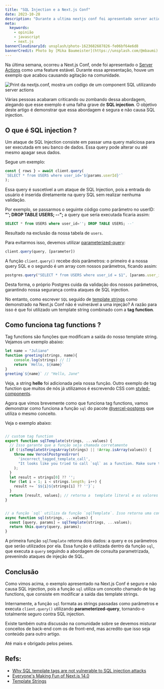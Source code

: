 ```yaml
---
title: "SQL Injection e a Next.js Conf"
date: 2023-10-28
description: "Durante a ultima nextjs conf foi apresentado server actions e o exemplo adotado acabou gerando uma serie de creticas sobre sql injection. Neste artigo irei dar minha opinião."
meta:
  keywords:
    - opinião
    - javascript
    - next.js
bannerCloudinaryId: unsplash/photo-1623682687826-fe06bf64e6d8
bannerCredit: Photo by [Mika Baumeister](https://unsplash.com/@mbaumi)
---
```


Na última semana, ocorreu a Next.js Conf, onde foi apresentado o [Server Actions](https://nextjs.org/docs/app/api-reference/functions/server-actions) 
como uma feature estável. Durante essa apresentação, houve um exemplo que acabou causando agitação na comunidade.


![Print da nextjs.conf, mostra um codigo de um component SQL utilizando server actions](https://res.cloudinary.com/dfgrg43vh/image/upload/f_auto,q_auto/v1/blog/jtpjdie4q8megtcjwazj)

Várias pessoas acabaram criticando ou zombando dessa abordagem, alegando que esse exemplo é uma falha grave de **SQL injection**. 
O objetivo deste artigo é demonstrar que essa abordagem é segura e não causa SQL injection.


## O que é SQL injection ?

Um ataque de SQL Injection consiste em passar uma query maliciosa para ser executada em seu banco de dados. 
Essa query pode alterar ou até mesmo apagar seus dados.

Segue um exemplo:

```js
const { rows } = await client.query(
`SELECT * from USERS where user_id='${params.userId}'`
);
```

Essa query é suscetível a um ataque de SQL Injection, pois a entrada do usuário é inserida diretamente na query SQL 
sem realizar nenhuma validação.

Por exemplo, se passarmos o seguinte código como parâmetro no userID: **"'; DROP TABLE USERS; --";** a query que seria 
executada ficaria assim:

```sql
SELECT * from USERS where user_id=''; DROP TABLE USERS; --'
```
Resultado na exclusão da nossa tabela de `users`.

Para evitarmos isso, devemos utilizar [parameterized-query](https://node-postgres.com/features/queries#parameterized-query):


```js
client.query(query, [parameter])
```

A função `client.query()` recebe dois parâmetros: o primeiro é a nossa query SQL e o segundo é um array com nossos parâmetros, ficando assim:

```js
postgres.query("SELECT * from USERS where user_id = $1", [params.user_id])
```
Desta forma, o próprio Postgres cuida da validação dos nossos parâmetros, garantindo nossa segurança contra ataques de SQL injection.

No entanto, como escrever `SQL` seguido de [template strings](https://developer.mozilla.org/pt-BR/docs/Web/JavaScript/Reference/Template_literals) 
como demonstrado na Next.js Conf não é vulnerável a uma injeção? A razão para isso é que foi utilizado um template string 
combinado com a **tag function**.

## Como funciona tag functions ?

Tag functions são funções que modificam a saída do nosso template string. 
Vejamos um exemplo abaixo:

```js
let name = "Juliano"
function greeting(strings, name){
	console.log(strings) // []
	return `Hello, ${name}`
}
greeting`${name}` // "Hello, Jane"

```
Veja, a string **hello** foi adicionada pela nossa função. Outro exemplo de tag function que muitos de nós já utilizamos é escrevendo CSS com [styled-components](https://styled-components.com/).

Agora que vimos brevemente como que funciona tag functions, vamos demonstrar como funciona a função `sql` do pacote [@vercel-postgres](https://vercel.com/docs/storage/vercel-postgres/sdk#sql) 
que utiliza o mesmo conceito.

Veja o exemplo abaixo:

```js

// custom tag function
export function sqlTemplate(strings, ...values) {
  // Isso garante que a função seja chamada corretamente
  if (!isTemplateStringsArray(strings) || !Array.isArray(values)) {
    throw new VercelPostgresError(
      'incorrect_tagged_template_call',
      "It looks like you tried to call `sql` as a function. Make sure to use it as a tagged template.\n\tExample: sql`SELECT * FROM users`, not sql('SELECT * FROM users')",
    );
  }
  let result = strings[0] ?? '';
  for (let i = 1; i < strings.length; i++) {
    result += `$${i}${strings[i] ?? ''}`;
  }
  return [result, values]; // retorna a  template literal e os valores que será interpolado como um array.
}


// a função `sql` utiliza da função `sqlTemplate`. Isso retorna uma consulta parametrizada, que está protegida contra ataques de injeção de SQL.
async function sql(strings, ...values) {
  const [query, params] = sqlTemplate(strings, ...values);
  return this.query(query, params);
}
```
A primeira função `sqlTemplate` retorna dois dados: a query e os parâmetros que serão utilizados por ela. Essa função é 
utilizada dentro da função `sql`, que executa a `query` seguindo a abordagem de consulta parametrizada, prevenindo 
ataques de injeção de SQL.

## Conclusão

Como vimos acima, o exemplo apresentado na Next.js Conf é seguro e não causa SQL injection, pois a função `sql` utiliza um conceito chamado de tag functions, que consiste em modificar a saída das template strings.

Internamente, a função `sql` formata as strings passadas como parâmetros e executa `client.query()` utilizando **parameterized-query**, tornando-o totalmente seguro contra SQL injection.

Existe também outra discussão na comunidade sobre se devemos misturar conceitos de back-end com os de front-end, mas acredito que isso seja conteúdo para outro artigo.

Até mais e obrigado pelos peixes.



## Refs: 
* [Why SQL template tags are not vulnerable to SQL injection attacks](https://neon.tech/blog/sql-template-tags)
* [Everyone's Making Fun of Next.js 14.0](https://www.youtube.com/watch?v=2Ggf45daK7k)
* [Template Strings](https://developer.mozilla.org/pt-BR/docs/Web/JavaScript/Reference/Template_literals)
